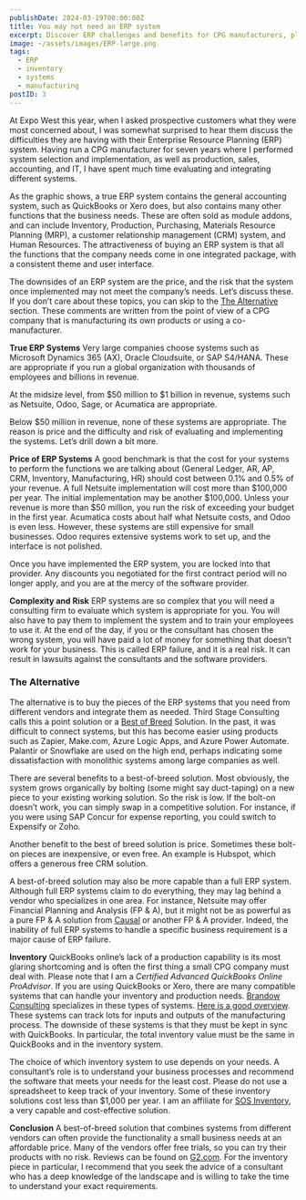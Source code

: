 ```yaml
---
publishDate: 2024-03-19T00:00:00Z
title: You may not need an ERP system
excerpt: Discover ERP challenges and benefits for CPG manufacturers, plus the advantages of a best-of-breed approach to integrating essential business functions effectively.
image: ~/assets/images/ERP-large.png
tags:
  - ERP
  - inventory
  - systems
  - manufacturing
postID: 3
---
```


At Expo West this year, when I asked prospective customers what they were most concerned about, I was somewhat surprised to hear them discuss the difficulties they are having with their Enterprise Resource Planning (ERP) system.   Having run a CPG manufacturer for seven years where I performed system selection and implementation, as well as production, sales, accounting, and IT, I have spent much time evaluating and integrating different systems.

As the graphic shows, a true ERP system contains the general accounting system, such as QuickBooks or Xero does, but also contains many other functions that the business needs.  These are often sold as module addons, and can include Inventory, Production, Purchasing, Materials Resource Planning (MRP), a customer relationship management (CRM) system, and Human Resources.   The attractiveness of buying an ERP system is that all the functions that the company needs come in one integrated package, with a consistent theme and user interface.

The downsides of an ERP system are the price, and the risk that the system once implemented may not meet the company’s needs.  Let’s discuss these.   If you don’t care about these topics, you can skip to the [The Alternative](#the-alternative) section.  These comments are written from the point of view of a CPG company that is manufacturing its own products or using a co-manufacturer.

**True ERP Systems** Very large companies choose systems such as Microsoft Dynamics 365 (AX), Oracle Cloudsuite, or SAP S4/HANA.   These are appropriate if you run a global organization with thousands of employees and billions in revenue.

At the midsize level, from $50 million to $1 billion in revenue, systems such as Netsuite, Odoo, Sage, or Acumatica are appropriate.

Below $50 million in revenue, none of these systems are appropriate. The reason is price and the difficulty and risk of evaluating and implementing the systems.  Let’s drill down a bit more.

**Price of ERP Systems**  A good benchmark is that the cost for your systems to perform the functions we are talking about (General Ledger, AR, AP, CRM, Inventory, Manufacturing, HR) should cost between 0.1% and 0.5% of your revenue.   A full Netsuite implementation will cost more than $100,000 per year.  The initial implementation may be another $100,000.   Unless your revenue is more than $50 million, you run the risk of exceeding your budget in the first year.  Acumatica costs about half what Netsuite costs, and Odoo is even less.  However, these systems are still expensive for small businesses.  Odoo requires extensive systems work to set up, and the interface is not polished.

Once you have implemented the ERP system, you are locked into that provider.  Any discounts you negotiated for the first contract period will no longer apply, and you are at the mercy of the software provider.

**Complexity and Risk**  ERP systems are so complex that you will need a consulting firm to evaluate which system is appropriate for you.  You will also have to pay them to implement the system and to train your employees to use it.  At the end of the day, if you or the consultant has chosen the wrong system, you will have paid a lot of money for something that doesn’t work for your business.   This is called ERP failure, and it is a real risk.  It can result in lawsuits against the consultants and the software providers.

### The Alternative

The alternative is to buy the pieces of the ERP systems that you need from different vendors and integrate them as needed.  Third Stage Consulting calls this a point solution or a [Best of Breed](https://youtu.be/9x6yOwR7lSk?feature=shared&t=331) Solution.   In the past, it was difficult to connect systems, but this has become easier using products such as Zapier, Make.com, Azure Logic Apps, and Azure Power Automate.  Palantir or Snowflake are used on the high end, perhaps indicating some dissatisfaction with monolithic systems among large companies as well.

There are several benefits to a best-of-breed solution.  Most obviously, the system grows organically by bolting (some might say duct-taping) on a new piece to your existing working solution.  So the risk is low.  If the bolt-on doesn’t work, you can simply swap in a competitive solution.   For instance, if you were using SAP Concur for expense reporting, you could switch to Expensify or Zoho.

Another benefit to the best of breed solution is price.  Sometimes these  bolt-on pieces are inexpensive, or even free.  An example is Hubspot, which offers a generous free CRM solution.

A best-of-breed solution may also be more capable than a full ERP system.  Although full ERP systems claim to do everything, they may lag behind a vendor who specializes in one area.   For instance, Netsuite may offer Financial Planning and Analysis (FP & A), but it might not be as powerful as a pure FP & A solution from [Causal](https://causal.app/) or another FP & A provider.   Indeed, the inability of full ERP systems to handle a specific business requirement is a major cause of ERP failure.

**Inventory**  QuickBooks online’s lack of a production capability is its most glaring shortcoming and is often the first thing a small CPG company must deal with.   Please note that I am a _Certified Advanced QuickBooks Online ProAdvisor_.  If you are using QuickBooks or Xero, there are many compatible systems that can handle your inventory and production needs. [Brandow Consulting](https://www.brandowconsulting.com/) specializes in these types of systems. [Here is a good overview](https://youtu.be/z6w3JDctwRs?feature=shared).  These systems can track lots for inputs and outputs of the manufacturing process.   The downside of these systems is that they must be kept in sync with QuickBooks.  In particular, the total inventory value must be the same in QuickBooks and in the inventory system.

The choice of which inventory system to use depends on your needs.  A consultant’s role is to understand your business processes and recommend the software that meets your needs for the least cost.   Please do not use a spreadsheet to keep track of your inventory.  Some of these inventory solutions cost less than $1,000 per year.  I am an affiliate for [SOS Inventory](https://sosinventory.com), a very capable and cost-effective solution.

**Conclusion**  A best-of-breed solution that combines systems from different vendors can often provide the functionality a small business needs at an affordable price.  Many of the vendors offer free trials, so you can try their products with no risk.   Reviews can be found on [G2.com](https://www.g2.com/).  For the inventory piece in particular, I recommend that you seek the advice of a consultant who has a deep knowledge of the landscape and is willing to take the time to understand your exact requirements.
